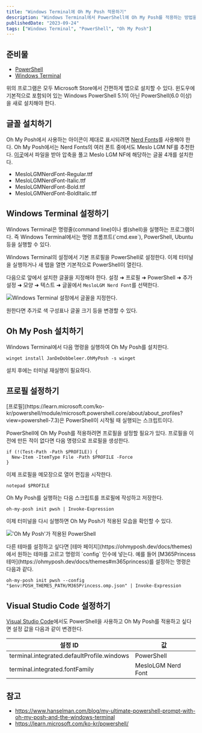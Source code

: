 ```yaml
---
title: "Windows Terminal에 Oh My Posh 적용하기"
description: "Windows Terminal에서 PowerShell에 Oh My Posh를 적용하는 방법을 알아본다."
publishedDate: "2023-09-24"
tags: ["Windows Terminal", "PowerShell", "Oh My Posh"]
---
```


## 준비물

- [PowerShell](https://www.microsoft.com/store/productid/9MZ1SNWT0N5D?ocid=pdpshare)
- [Windows Terminal](https://www.microsoft.com/store/productid/9N0DX20HK701?ocid=pdpshare)

위의 프로그램은 모두 Microsoft Store에서 간편하게 앱으로 설치할 수 있다. 윈도우에 기본적으로 포함되어 있는 Windows PowerShell 5.1이 아닌 PowerShell(6.0 이상)을 새로 설치해야 한다.

## 글꼴 설치하기

Oh My Posh에서 사용하는 아이콘이 제대로 표시되려면 [Nerd Fonts](https://www.nerdfonts.com/)를 사용해야 한다. Oh My Posh에서는 Nerd Fonts의 여러 폰트 중에서도 Meslo LGM NF를 추천한다. [이곳](https://github.com/ryanoasis/nerd-fonts/releases/download/v3.0.2/Meslo.zip)에서 파일을 받아 압축을 풀고 Meslo LGM NF에 해당하는 글꼴 4개를 설치한다.

- MesloLGMNerdFont-Regular.ttf
- MesloLGMNerdFont-Italic.ttf
- MesloLGMNerdFont-Bold.ttf
- MesloLGMNerdFont-BoldItalic.ttf

## Windows Terminal 설정하기

<Admonition title="Windows Terminal">
Windows Terminal은 명령줄(command line)이나 셸(shell)을 실행하는 프로그램이다. 즉 Windows Terminal에서는 명령 프롬프트(`cmd.exe`), PowerShell, Ubuntu 등을 실행할 수 있다.
</Admonition>

Windows Terminal의 설정에서 기본 프로필을 PowerShell로 설정한다. 이제 터미널을 실행하거나 새 탭을 열면 기본적으로 PowerShell이 열린다.

다음으로 앞에서 설치한 글꼴을 지정해야 한다. 설정 ➜ 프로필 ➜ PowerShell ➜ 추가 설정 ➜ 모양 ➜ 텍스트 ➜ 글꼴에서 `MesloLGM Nerd Font`를 선택한다.

![Windows Terminal 설정에서 글꼴을 지정한다.](@assets/apply-oh-my-posh-to-windows-terminal/windows-terminal-settings.png)

원한다면 추가로 색 구성표나 글꼴 크기 등을 변경할 수 있다.

## Oh My Posh 설치하기

Windows Terminal에서 다음 명령을 실행하여 Oh My Posh를 설치한다.

```shell
winget install JanDeDobbeleer.OhMyPosh -s winget
```

설치 후에는 터미널 재실행이 필요하다.

## 프로필 설정하기

<Admonition title="프로필">
[프로필](https://learn.microsoft.com/ko-kr/powershell/module/microsoft.powershell.core/about/about_profiles?view=powershell-7.3)은 PowerShell이 시작될 때 실행되는 스크립트이다.
</Admonition>

PowerShell에 Oh My Posh를 적용하려면 프로필을 설정할 필요가 있다. 프로필을 이전에 만든 적이 없다면 다음 명령으로 프로필을 생성한다.

```shell
if (!(Test-Path -Path $PROFILE)) {
  New-Item -ItemType File -Path $PROFILE -Force
}
```

이제 프로필을 메모장으로 열어 편집을 시작한다.

```shell
notepad $PROFILE
```

Oh My Posh를 실행하는 다음 스크립트를 프로필에 작성하고 저장한다.

```shell title="Microsoft.PowerShell_profile.ps1"
oh-my-posh init pwsh | Invoke-Expression
```

이제 터미널을 다시 실행하면 Oh My Posh가 적용된 모습을 확인할 수 있다.

!['Oh My Posh'가 적용된 PowerShell](@assets/apply-oh-my-posh-to-windows-terminal/powershell-with-oh-my-posh.png)

<Admonition title="다른 테마 사용하기">
다른 테마를 설정하고 싶다면 [테마 페이지](https://ohmyposh.dev/docs/themes)에서 원하는 테마를 고르고 명령의 `config` 인수에 넣는다. 예를 들어 [M365Princess 테마](https://ohmyposh.dev/docs/themes#m365princess)를 설정하는 명령은 다음과 같다.

```shell
oh-my-posh init pwsh --config "$env:POSH_THEMES_PATH/M365Princess.omp.json" | Invoke-Expression
```
</Admonition>

## Visual Studio Code 설정하기

[Visual Studio Code](https://code.visualstudio.com/)에서도 PowerShell을 사용하고 Oh My Posh를 적용하고 싶다면 설정 값을 다음과 같이 변경한다.

| 설정 ID                                    | 값                 |
| ------------------------------------------ | ------------------ |
| terminal.integrated.defaultProfile.windows | PowerShell         |
| terminal.integrated.fontFamily             | MesloLGM Nerd Font |

## 참고

- https://www.hanselman.com/blog/my-ultimate-powershell-prompt-with-oh-my-posh-and-the-windows-terminal
- https://learn.microsoft.com/ko-kr/powershell/